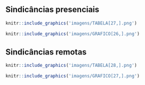 
## Sindicâncias presenciais
\leavevmode
\newline
```r
knitr::include_graphics('imagens/TABELA[27,].png')
```

\leavevmode
\newline
```r
knitr::include_graphics('imagens/GRAFICO[26,].png')
```

\newpage

## Sindicâncias remotas
\leavevmode
\newline
```r
knitr::include_graphics('imagens/TABELA[28,].png')
```

\leavevmode
\newline
```r
knitr::include_graphics('imagens/GRAFICO[27,].png')
```

\newpage
